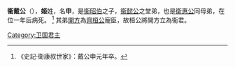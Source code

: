 '''衞戴公'''（{{bd|？||前660年||catIdx=J姬}}），'''姬'''姓，名'''申'''，是[[衞昭伯|衞昭伯]]之子，[[衞懿公|衞懿公]]之堂弟，也是[[衛惠公|衛惠公]]同母弟，在位一年后病死。
<ref>《史記·衛康叔世家》：戴公申元年卒。</ref>
其弟[[衞文公|開方]]為[[齊桓公|齊桓公]]寵臣，故桓公將開方立為衞君。

{{start box}}
{{s-before|堂兄[[衞懿公|衞懿公]]}}
{{s-title|[[衞國君主|衞國君主]]|前660年}}
{{s-after|弟[[衞文公|衞文公]]}}
{{end box}}
{{卫国君主}}
{{中国君主小作品}}

[[Category:卫国君主|Category:卫国君主]]